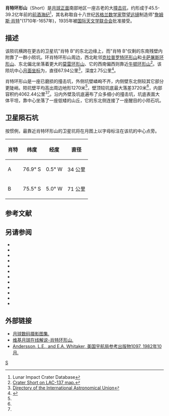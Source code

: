 {{lunar crater data
| image=Short crater 4130 h2.jpg|240px
| caption=[[月球轨道器4号|月球轨道器4号]]拍摄的图像
| latitude = 74.54
| N_or_S = S
| longitude = 7.68
| E_or_W = W
| diameter = 67.94公里
| depth = 2.75公里
| colong = 350
| eponym = [[詹姆斯·肖特|詹姆斯·肖特]]
}}

'''肖特环形山'''（Short）是[[月球正面|月球正面]]南部地区一座古老的大[[撞击坑|撞击坑]]，约形成于45.5-39.2亿年前的[[前酒海纪|前酒海纪]]<ref name=LICD>Lunar Impact Crater Database</ref>，其名称取自十八世纪[[苏格兰|苏格兰]][[数学家|数学家]]暨[[望远镜|望远镜]]制造师"[[詹姆斯·肖特|詹姆斯·肖特]]"(1710年-1657年)，1935年被[[国际天文学联合会|国际天文学联合会]]批准接受。

==描述==  
该陨坑横跨在更古的卫星坑"肖特 B"的东北边缘上，而"肖特 B"仅剩的东南残壁内附靠了一群小陨坑。环肖特环形山周边，西北毗邻[[克拉普罗特环形山|克拉普罗特环形山]]和[[卡萨屠斯环形山|卡萨屠斯环形山]]、东北偏北坐落着更大的[[莫雷环形山|莫雷环形山]]、它的西南偏西则靠近[[牛顿环形山|牛顿环形山]]<ref>[http://planetarynames.wr.usgs.gov/images/Lunar/lac_137_lo.pdf Crater Short on LAC-137 map.]</ref>。该陨坑中心[[月面坐标|月面坐标]]为{{Coord|74.54|S|7.68|W|globe:Moon|nogoogle=1|noosm=1}}，直径67.94公里<ref name="IAU">[http://planetarynames.wr.usgs.gov/Feature/5499 Directory of the International Astronomical Union]</ref>，深度2.75公里<ref>{{Cite web |url=http://fisherka.csolutionshosting.net/astronote/plan/craterdepth/html/CraterDepthFeatureNameWestfall.html |title=John E. Westfall's Atlas of the Lunar Terminator, Cambridge Univ. Press (2000) |accessdate=2016-10-29 |archive-date=2014-12-18 |archive-url=https://archive.today/20141218234310/http://fisherka.csolutionshosting.net/astronote/plan/craterdepth/html/CraterDepthFeatureNameWestfall.html |dead-url=yes }}</ref>。

肖特环形山是一座已磨损的撞击坑，外侧坑壁嶙峋不齐，内侧壁东北侧较其它部分更陡峭。陨坑壁平均高出周边地形1270米<ref name="LICD"/>，壁顶较坑底最大落差3720米<ref name="LICD"/>，内部容积约4062.44公里<sup>3</sup><ref name="LICD"/>。沿内外壁及坑底遍布了众多细小的撞击坑，坑底表面大体平坦，靠中心坐落了一座低矮的山丘，它的东北侧连接了一座醒目的小陨石坑。

==卫星陨石坑==
按惯例，最靠近肖特环形山的卫星坑将在月图上以字母标注在该坑的中心点旁。

{| class="wikitable" style="text-align: right;"
|-
! scope="col" | 肖特
! scope="col" | 纬度
! scope="col" | 经度
! scope="col" | 直径
|-
! scope="row" | A
| 76.9° S
| 0.5° W
| 34 公里
|-
! scope="row" | B
| 75.5° S
| 5.0° W
| 71 公里
|}

==参考文献==
{{Reflist}}

==另请参阅==
* {{cite book
  | last1 = Andersson
  | first1 = L. E.
  | last2 = Whitaker
  | first2 = E. A.
  | authorlink2 = Ewen Whitaker
  | date = 1982
  | title = [[NASA|NASA]] Catalogue of Lunar Nomenclature
  | publisher = NASA RP-1097
  | ref = harv
  }}
* {{cite web
  | last = Blue
  | first = Jennifer
  | date = July 25, 2007
  | title = Gazetteer of Planetary Nomenclature
  | publisher = [[United_States_Geological_Survey|USGS]]
  | url = http://planetarynames.wr.usgs.gov/
  | accessdate = 2007-08-05
  | ref = harv
  | archive-date = 2018-12-25
  | archive-url = https://web.archive.org/web/20181225170157/https://planetarynames.wr.usgs.gov/
  | dead-url = no
  }}
* {{cite book
  | last1 = Bussey
  | first1 = B.
  | authorlink1 = Ben Bussey
  | last2 = Spudis
  | first2 = P.
  | authorlink2 = Paul Spudis
  | date = 2004
  | title = The Clementine Atlas of the Moon
  | publisher = Cambridge University Press
  | location = New York
  | isbn = 978-0-521-81528-4
  | ref = harv
  }}
* {{cite book
  | last1 = Cocks
  | first1 = Elijah E.
  | last2 = Cocks
  | first2 = Josiah C.
  | date = 1995
  | title = Who's Who on the Moon: A Biographical Dictionary of Lunar Nomenclature
  | url = https://archive.org/details/isbn_9780936389271
  | publisher = Tudor Publishers
  | isbn = 978-0-936389-27-1
  | ref = harv
  }}
* {{cite web
  | last = McDowell
  | first = Jonathan
  | date = July 15, 2007
  | url = http://host.planet4589.org/astro/lunar/
  | title = Lunar Nomenclature
  | publisher = Jonathan's Space Report
  | accessdate = 2007-10-24
  | ref = harv
  | archive-date = 2018-12-25
  | archive-url = https://web.archive.org/web/20181225170156/http://host.planet4589.org/astro/lunar/
  | dead-url = no
  }}
* {{cite journal| last1 = Menzel| first1 = D. H.| last2 = Minnaert| first2 = M.| last3 = Levin| first3 = B.| last4 = Dollfus| first4 = A.| last5 = Bell| first5 = B.| title = Report on Lunar Nomenclature by the Working Group of Commission 17 of the IAU| doi = 10.1007/BF00171763| journal = Space Science Reviews| volume = 12| issue = 2| pages = 136–186| date = 1971| bibcode = 1971SSRv...12..136M| ref = harv}}
* {{cite book
  | first = Patrick
  | last = Moore
  | authorlink = Patrick Moore
  | date = 2001
  | title = On the Moon
  | url = https://archive.org/details/patrickmooreonmo00patr
  | publisher = Sterling Publishing Co.
  | isbn = 978-0-304-35469-6
  | ref = harv
  }}
* {{cite book
  | first = Fred W.
  | last = Price
  | date = 1988
  | title = The Moon Observer's Handbook
  | publisher = Cambridge University Press
  | isbn = 978-0-521-33500-3
  | ref = harv
  }}
* {{cite book
  | last = Rükl
  | first = Antonín
  | authorlink = Antonín Rükl
  | date = 1990
  | title = Atlas of the Moon
  | publisher = Kalmbach Books
  | isbn = 978-0-913135-17-4
  | ref = harv
  }}
* {{cite book
  | last = Webb
  | first = Rev. T. W.
  | authorlink = Thomas William Webb
  | date = 1962
  | title = Celestial Objects for Common Telescopes
  | url = https://archive.org/details/celestialobjects00webb
  | edition = 6th revised
  | publisher = Dover
  | isbn = 978-0-486-20917-3
  | ref = harv
  }}
* {{cite book
  | first = Ewen A.
  | last = Whitaker
  | authorlink = Ewen Whitaker
  | date = 1999
  | title = Mapping and Naming the Moon
  | publisher = Cambridge University Press
  | isbn = 978-0-521-62248-6
  | ref = harv
  }}
* {{cite book
  | first = Peter T.
  | last = Wlasuk
  | date = 2000
  | title = Observing the Moon
  | publisher = Springer
  | isbn = 978-1-85233-193-1
  | ref = harv
 }}

==外部链接==
* [http://www.lpi.usra.edu/resources/lunar_orbiter/bin/srch_nam.shtml?Short%7C0 月球数码摄影图集.]
* [http://the-moon.wikispaces.com/Short 维基月球在线解说-肖特环形山.]
*[http://planet4589.org/astro/lunar/RP-1097.pdf Andersson, L.E., and E.A. Whitaker, 美国宇航局参考出版物1097, 1982年10月.] {{Wayback|url=http://planet4589.org/astro/lunar/RP-1097.pdf |date=20141006125838 }}

[[Category:月球环形山|S]]
{{月球環形山 (R-S)}}
